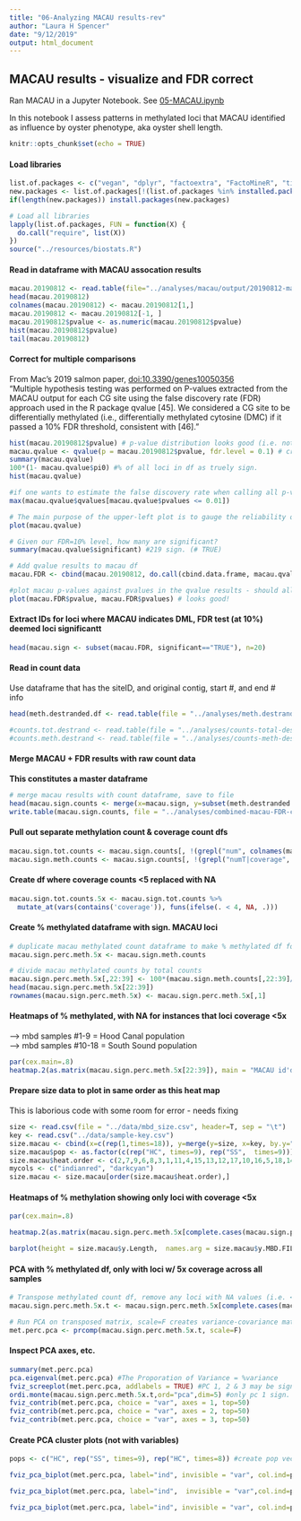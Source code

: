 ```yaml
---
title: "06-Analyzing MACAU results-rev"
author: "Laura H Spencer"
date: "9/12/2019"
output: html_document
---
```

## MACAU results - visualize and FDR correct  

Ran MACAU in a Jupyter Notebook. See [05-MACAU.ipynb](https://github.com/sr320/paper-oly-mbdbs-gen/blob/master/code/05-MACAU.ipynb)

In this notebook I assess patterns in methylated loci that MACAU identified as influence by oyster phenotype, aka oyster shell length. 

```r
knitr::opts_chunk$set(echo = TRUE)
```

#### Load libraries 

```r
list.of.packages <- c("vegan", "dplyr", "factoextra", "FactoMineR", "tidyverse", "tibble", "reshape2", "gplots", "qvalue", "cluster") #add new libraries here 
new.packages <- list.of.packages[!(list.of.packages %in% installed.packages()[,"Package"])]
if(length(new.packages)) install.packages(new.packages)

# Load all libraries 
lapply(list.of.packages, FUN = function(X) {
  do.call("require", list(X)) 
})
source("../resources/biostats.R")
```

#### Read in dataframe with MACAU assocation results 

```r
macau.20190812 <- read.table(file="../analyses/macau/output/20190812-macau.assoc.txt", sep = "\t", stringsAsFactors = F)
head(macau.20190812)
colnames(macau.20190812) <- macau.20190812[1,]
macau.20190812 <- macau.20190812[-1, ] 
macau.20190812$pvalue <- as.numeric(macau.20190812$pvalue)
hist(macau.20190812$pvalue)
tail(macau.20190812)
```

#### Correct for multiple comparisons 

From Mac's 2019 salmon paper, [doi:10.3390/genes10050356](10.3390/genes10050356)  
"Multiple hypothesis testing was performed on P-values extracted from the MACAU output for each CG site using the false discovery rate (FDR) approach used in the R package qvalue [45]. We considered a CG site to be differentially methylated (i.e., differentially methylated cytosine (DMC) if it passed a 10% FDR threshold, consistent with [46]."

```r
hist(macau.20190812$pvalue) # p-value distribution looks good (i.e. not u-shaped)
macau.qvalue <- qvalue(p = macau.20190812$pvalue, fdr.level = 0.1) # create qvalue object, setting FDR=10%
summary(macau.qvalue) 
100*(1- macau.qvalue$pi0) #% of all loci in df as truely sign.  
hist(macau.qvalue)

#if one wants to estimate the false discovery rate when calling all p-values ≤ 0.01 significant: 
max(macau.qvalue$qvalues[macau.qvalue$pvalues <= 0.01])

# The main purpose of the upper-left plot is to gauge the reliability of the π0 estimate, where the estimated π0 is plotted versus the tuning parameter λ. The remaining plots show how many tests are significant, as well as how many false positives to expect for each q-value cut-off.
plot(macau.qvalue)

# Given our FDR=10% level, how many are significant? 
summary(macau.qvalue$significant) #219 sign. (# TRUE)

# Add qvalue results to macau df 
macau.FDR <- cbind(macau.20190812, do.call(cbind.data.frame, macau.qvalue[c("qvalues", "pvalues", "significant")]))

#plot macau p-values against pvalues in the qvalue results - should all fall on 1:1 line (double check that pvalues are in same order) - 
plot(macau.FDR$pvalue, macau.FDR$pvalues) # looks good! 
```

#### Extract IDs for loci where MACAU indicates DML, FDR test (at 10%) deemed loci significantt 

```r
head(macau.sign <- subset(macau.FDR, significant=="TRUE"), n=20)
```

#### Read in count data 
Use dataframe that has the siteID, and original contig, start #, and end # info 

```r
head(meth.destranded.df <- read.table(file = "../analyses/meth.destranded.df.txt", sep = "\t", header=T, stringsAsFactors = F))
```

```r
#counts.tot.destrand <- read.table(file = "../analyses/counts-total-destrand.txt", header = T)
#counts.meth.destrand <- read.table(file = "../analyses/counts-meth-destrand.txt", header = T)
```

#### Merge MACAU + FDR results with raw count data 
**This constitutes a master dataframe** 

```r
# merge macau results with count dataframe, save to file 
head(macau.sign.counts <- merge(x=macau.sign, y=subset(meth.destranded.df, siteID %in% macau.sign$id), by.x="id", by.y="siteID"))
write.table(macau.sign.counts, file = "../analyses/combined-macau-FDR-counts.txt", sep = "\t", row.names = FALSE,  quote = FALSE) 
```

#### Pull out separate methylation count & coverage count dfs 

```r
macau.sign.tot.counts <- macau.sign.counts[, !(grepl("num", colnames(macau.sign.counts)))]
macau.sign.meth.counts <- macau.sign.counts[, !(grepl("numT|coverage", colnames(macau.sign.counts)))]
```

#### Create df where coverage counts <5 replaced with NA 

```r
macau.sign.tot.counts.5x <- macau.sign.tot.counts %>% 
  mutate_at(vars(contains('coverage')), funs(ifelse(. < 4, NA, .)))
```

#### Create % methylated dataframe with sign. MACAU loci 

```r
# duplicate macau methylated count dataframe to make % methylated df for 5x coverage (all <5x cov will be "NA"")
macau.sign.perc.meth.5x <- macau.sign.meth.counts

# divide macau methylated counts by total counts 
macau.sign.perc.meth.5x[,22:39] <- 100*(macau.sign.meth.counts[,22:39]/macau.sign.tot.counts.5x[,22:39])
head(macau.sign.perc.meth.5x[22:39])
rownames(macau.sign.perc.meth.5x) <- macau.sign.perc.meth.5x[,1]
```

#### Heatmaps of % methylated, with NA for instances that loci coverage <5x 

---> mbd samples #1-9 = Hood Canal population  
---> mbd samples #10-18 = South Sound population  

```r
par(cex.main=.8)
heatmap.2(as.matrix(macau.sign.perc.meth.5x[22:39]), main = "MACAU id'd % methylated\ngray=<5x cov", xlab = "mbd sample", ylab = "loci", na.color = "gray70", hclustfun = function(x) hclust(x, method="ward.D"), distfunc <- function(x) daisy(x,metric="gowers"), trace="none", dendrogram = "column" )
```

#### Prepare size data to plot in same order as this heat map 
This is laborious code with some room for error - needs fixing  

```r
size <- read.csv(file = "../data/mbd_size.csv", header=T, sep = "\t")
key <- read.csv("../data/sample-key.csv")
size.macau <- cbind(x=c(rep(1,times=18)), y=merge(y=size, x=key, by.y="Sample", by.x="SAMPLE"))
size.macau$pop <- as.factor(c(rep("HC", times=9), rep("SS",  times=9)))
size.macau$heat.order <- c(2,7,9,6,8,3,1,11,4,15,13,12,17,10,16,5,18,14)
mycols <- c("indianred", "darkcyan")
size.macau <- size.macau[order(size.macau$heat.order),]
```

#### Heatmaps of % methylation showing only loci with coverage <5x 
 
```r
par(cex.main=.8)

heatmap.2(as.matrix(macau.sign.perc.meth.5x[complete.cases(macau.sign.perc.meth.5x[22:39]), 22:39]), main = "MACAU id'd % methylation\nFDR=10%, loci cov=5x", xlab = "mbd sample", ylab = "loci", hclustfun = function(x) hclust(x, method="ward.D"), trace="none")

barplot(height = size.macau$y.Length,  names.arg = size.macau$y.MBD.FILENAME, col = mycols[size.macau$pop], cex.names =  0.8)
```

#### PCA with % methylated df, only with loci w/ 5x coverage across all samples 

```r
# Transpose methylated count df, remove any loci with NA values (i.e. <5x) 
macau.sign.perc.meth.5x.t <- macau.sign.perc.meth.5x[complete.cases(macau.sign.perc.meth.5x[22:39]), c(1,22:39)] %>% remove_rownames %>% gather(column, value, -id) %>% spread(id, value) %>% column_to_rownames(var="column")

# Run PCA on transposed matrix, scale=F creates variance-covariance matrix since all data is same units 
met.perc.pca <- prcomp(macau.sign.perc.meth.5x.t, scale=F) 
```

#### Inspect PCA axes, etc. 

```r
summary(met.perc.pca)
pca.eigenval(met.perc.pca) #The Proporation of Variance = %variance 
fviz_screeplot(met.perc.pca, addlabels = TRUE) #PC 1, 2 & 3 may be sign. 
ordi.monte(macau.sign.perc.meth.5x.t,ord="pca",dim=5) #only pc 1 sign. according to ordi.monte 
fviz_contrib(met.perc.pca, choice = "var", axes = 1, top=50)
fviz_contrib(met.perc.pca, choice = "var", axes = 2, top=50)
fviz_contrib(met.perc.pca, choice = "var", axes = 3, top=50)
```

#### Create PCA cluster plots (not with variables) 

```r
pops <- c("HC", rep("SS", times=9), rep("HC", times=8)) #create pop vector for color-coding 

fviz_pca_biplot(met.perc.pca, label="ind", invisible = "var", col.ind=pops, axes = c(1,2), pointsize=3) + ggtitle(label="PCA % methylated, loci id'd by MACAU, PC 1x2")

fviz_pca_biplot(met.perc.pca, label="ind",  invisible = "var",col.ind=pops, axes = c(1,3), pointsize=3) + ggtitle(label="PCA % methylated, loci id'd by MACAU, PC 1x3")

fviz_pca_biplot(met.perc.pca, label="ind", invisible = "var", col.ind=pops, axes = c(2,3), pointsize=3) + ggtitle(label="PCA % methylated, loci id'd by MACAU, PC 2x3")  #dimension 2 = pop separation 
```

